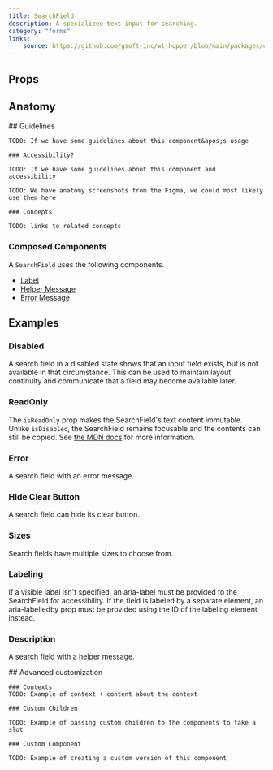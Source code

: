 ```yaml
---
title: SearchField
description: A specialized text input for searching.
category: "forms"
links:
    source: https://github.com/gsoft-inc/wl-hopper/blob/main/packages/components/src/inputs/src/SearchField.tsx
---
```


<Example src="inputs/docs/searchField/preview" isOpen />

## Props

<PropTable component="SearchField" />

## Anatomy

<FeatureFlag flag="next">
    ## Guidelines

    TODO: If we have some guidelines about this component&apos;s usage

    ### Accessibility?

    TODO: If we have some guidelines about this component and accessibility
</FeatureFlag>

<FeatureFlag flag="rc">

    TODO: We have anatomy screenshots from the Figma, we could most likely use them here

    ### Concepts

    TODO: links to related concepts
</FeatureFlag>

### Composed Components

A `SearchField` uses the following components.

- [Label](./Label)
- [Helper Message](./HelperMessage)
- [Error Message](./ErrorMessage)

## Examples

### Disabled
A search field in a disabled state shows that an input field exists, but is not available in that circumstance. This can be used to maintain layout continuity and communicate that a field may become available later.

<Example src="inputs/docs/searchField/disabled" />

### ReadOnly
The `isReadOnly` prop makes the SearchField's text content immutable. Unlike `isDisabled`, the SearchField remains focusable and the contents can still be copied. See [the MDN docs](https://developer.mozilla.org/en-US/docs/Web/HTML/Attributes/readonly) for more information.

<Example src="inputs/docs/searchField/readOnly" />

### Error
A search field with an error message.

<Example src="inputs/docs/searchField/error" />

### Hide Clear Button
A search field can hide its clear button.

<Example src="inputs/docs/searchField/hideClearButton" />

### Sizes
Search fields have multiple sizes to choose from.

<Example src="inputs/docs/searchField/sizes" />

### Labeling
If a visible label isn't specified, an aria-label must be provided to the SearchField for accessibility. If the field is labeled by a separate element, an aria-labelledby prop must be provided using the ID of the labeling element instead.

<Example src="inputs/docs/searchField/labeling" />

### Description
A search field with a helper message.

<Example src="inputs/docs/searchField/description" />

<FeatureFlag flag="next">
    ## Advanced customization

    ### Contexts
    TODO: Example of context + content about the context

    ### Custom Children

    TODO: Example of passing custom children to the components to fake a slot

    ### Custom Component

    TODO: Example of creating a custom version of this component
</FeatureFlag>
